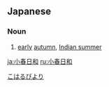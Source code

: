 ==Japanese==
{{ja-kanjitab|小|春|日|和}}

===Noun===
{{ja-noun|こはるびより}}

# [[early]] [[autumn]], [[Indian summer]]

[[Category:Yojijukugo|こはるびより]]

[[ja:小春日和]]
[[ru:小春日和]]